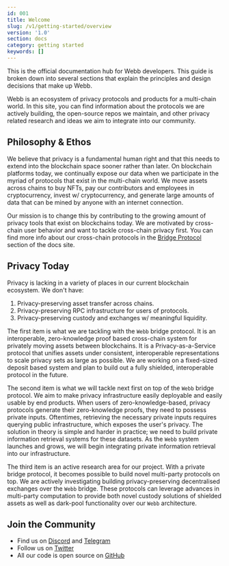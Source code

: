 ```yaml
---
id: 001
title: Welcome
slug: /v1/getting-started/overview
version: '1.0'
section: docs
category: getting started
keywords: []
---
```


This is the official documentation hub for Webb developers. This guide is broken down into several sections that
explain the principles and design decisions that make up Webb.

Webb is an ecosystem of privacy protocols and products for a multi-chain world. In this site, you can find 
information about the protocols we are actively building, the open-source repos we maintain, and other privacy
related research and ideas we aim to integrate into our community.

## Philosophy & Ethos

We believe that privacy is a fundamental human right and that this needs to extend into the blockchain space
sooner rather than later. On blockchain platforms today, we continually expose our data when we participate in
the myriad of protocols that exist in the multi-chain world. We move assets across chains to buy NFTs, pay our
contributors and employees in cryptocurrency, invest w/ cryptocurrency, and generate large amounts of data that
can be mined by anyone with an internet connection.

Our mission is to change this by contributing to the growing amount of privacy tools that exist on blockchains
today. We are motivated by cross-chain user behavior and want to tackle cross-chain privacy first. You can find
more info about our cross-chain protocols in the [Bridge Protocol]() section of the docs site.

## Privacy Today

Privacy is lacking in a variety of places in our current blockchain ecosystem. We don't have:

1. Privacy-preserving asset transfer across chains.
2. Privacy-preserving RPC infrastructure for users of protocols.
3. Privacy-preserving custody and exchanges w/ meaningful liquidity.

The first item is what we are tackling with the `Webb` bridge protocol. It is an interoperable, zero-knowledge
proof based cross-chain system for privately moving assets between blockchains. It is a Privacy-as-a-Service 
protocol that unifies assets under consistent, interoperable representations to scale privacy sets as large as
possible. We are working on a fixed-sized deposit based system and plan to build out a fully shielded, 
interoperable protocol in the future.

The second item is what we will tackle next first on top of the `Webb` bridge protocol. We aim to make privacy
infrastructure easily deployable and easily usable by end products. When users of zero-knowledge-based, privacy
protocols generate their zero-knowledge proofs, they need to possess private inputs. Oftentimes, retrieving the
necessary private inputs requires querying public infrastructure, which exposes the user's privacy. The solution
in theory is simple and harder in practice; we need to build private information retrieval systems for these
datasets. As the `Webb` system launches and grows, we will begin integrating private information retrieval into
our infrastructure.

The third item is an active research area for our project. With a private bridge protocol, it becomes possible
to build novel multi-party protocols on top. We are actively investigating building privacy-preserving 
decentralised exchanges over the `Webb` bridge. These protocols can leverage advances in multi-party computation
to provide both novel custody solutions of shielded assets as well as dark-pool functionality over our `Webb` 
architecture.

## Join the Community

* Find us on [Discord](https://discord.com/invite/cv8EfJu3Tn) and [Telegram](https://t.me/webbprotocol)
* Follow us on [Twitter](https://twitter.com/webbprotocol)
* All our code is open source on [GitHub](https://github.com/webb-tools)

